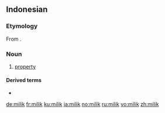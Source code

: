 ==Indonesian==

===Etymology===
From {{etyl|ar|id}} {{l|ar|ملك|sc=Arab|tr=milk}}.

===Noun===
{{infl|id|noun}}

# [[property]]

====Derived terms====
* {{l|id|memilik}}

[[de:milik]]
[[fr:milik]]
[[ku:milik]]
[[ja:milik]]
[[no:milik]]
[[ru:milik]]
[[vo:milik]]
[[zh:milik]]